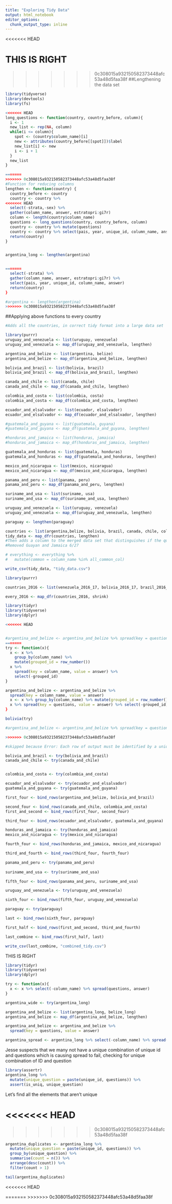 ```yaml
---
title: "Exploring Tidy Data"
output: html_notebook
editor_options: 
  chunk_output_type: inline
---
```


<<<<<<< HEAD


THIS IS RIGHT
=======
>>>>>>> 0c308015a932150582373448afc53a48d5faa38f
##Lengthening the data set
```r
library(tidyverse)
library(devtools)
library(fs)

<<<<<<< HEAD
long_questions <- function(country, country_before, column){
  i <- 1
  new_list <- rep(NA, column)
  while(i <= column){
    spot <- (country$column_name)[i]
    new <- attributes(country_before[[spot]])$label
    new_list[i] <- new
    i <- i + 1
  }
  new_list
}

=======
>>>>>>> 0c308015a932150582373448afc53a48d5faa38f
#Function for reducing columns
lengthen <- function(country) {
  country_before <- country
  country <- country %>%
<<<<<<< HEAD
  select(-strata,-sex) %>%
  gather(column_name, answer, estratopri:gi7r)
  column <- length(country$column_name)
  questions <- long_questions(country, country_before, column)
  country <- country %>% mutate(questions)
  country <- country %>% select(pais, year, unique_id, column_name, answer, questions)
  return(country)
}


argentina_long <- lengthen(argentina)


=======
  select(-strata) %>%
  gather(column_name, answer, estratopri:gi7r) %>%
  select(pais, year, unique_id, column_name, answer)
  return(country)
}

#argentina <- lengthen(argentina)
>>>>>>> 0c308015a932150582373448afc53a48d5faa38f
```



##Applying above functions to every country
```r
#Adds all the countries, in correct tidy format into a large data set

library(purrr)
uruguay_and_venezuela <- list(uruguay, venezuela)
uruguay_and_venezuela <- map_df(uruguay_and_venezuela, lengthen)

argentina_and_belize <- list(argentina, belize)
argentina_and_belize <- map_df(argentina_and_belize, lengthen)

bolivia_and_brazil <- list(bolivia, brazil)
bolivia_and_brazil <- map_df(bolivia_and_brazil, lengthen)

canada_and_chile <- list(canada, chile)
canada_and_chile <- map_df(canada_and_chile, lengthen)

colombia_and_costa <- list(colombia, costa)
colombia_and_costa <- map_df(colombia_and_costa, lengthen)

ecuador_and_elsalvador <- list(ecuador, elsalvador)
ecuador_and_elsalvador <- map_df(ecuador_and_elsalvador, lengthen)

#guatemala_and_guyana <- list(guatemala, guyana)
#guatemala_and_guyana <- map_df(guatemala_and_guyana, lengthen)

#honduras_and_jamaica <- list(honduras, jamaica)
#honduras_and_jamaica <- map_df(honduras_and_jamaica, lengthen)

guatemala_and_honduras <- list(guatemala, honduras)
guatemala_and_honduras <- map_df(guatemala_and_honduras, lengthen)

mexico_and_nicaragua <- list(mexico, nicaragua)
mexico_and_nicaragua <- map_df(mexico_and_nicaragua, lengthen)

panama_and_peru <- list(panama, peru)
panama_and_peru <- map_df(panama_and_peru, lengthen)

suriname_and_usa <- list(suriname, usa)
suriname_and_usa <- map_df(suriname_and_usa, lengthen)

uruguay_and_venezuela <- list(uruguay, venezuela)
uruguay_and_venezuela <- map_df(uruguay_and_venezuela, lengthen)

paraguay <- lengthen(paraguay)

countries <- list(argentina,belize, bolivia, brazil, canada, chile, colombia, costa, ecuador, elsalvador, guatemala, honduras, mexico, nicaragua, panama, peru, suriname, usa, uruguay, venezuela)
tidy_data <- map_dfr(countries, lengthen)
#Then adds a column to the merged data set that distinguishes if the question is universal or not
#Removed Guayan and Jamaica 6/27

# everything <- everything %>%
#   mutate(common = column_name %in% all_common_col)
```

```r
write_csv(tidy_data, "tidy_data.csv")
```


```r
library(purrr)

countries_2016 <- list(venezuela_2016_17, bolivia_2016_17, brazil_2016_17, canada_2016_17, chile_2016_17, colombia_2016_17,costa_2016_17, ecuador_2016_17, elsalvador_2016_17, guatemala_2016_17, guyana_2016_17, honduras_2016_17, jamaica_2016_17, mexico_2016_17, nicaragua_2016_17, panama_2016_17, paraguay_2016_17, peru_2016_17, usa_2016_17, uruguay_2016_17)

every_2016 <- map_dfr(countries_2016, shrink)
```

```r
library(tidyr)
library(tidyverse)
library(dplyr)

<<<<<<< HEAD


#argentina_and_belize <- argentina_and_belize %>% spread(key = questions, value = answer)
=======
try <- function(x){
  x <- x %>% 
    group_by(column_name) %>%
    mutate(grouped_id = row_number())
  x %>%
    spread(key = column_name, value = answer) %>%
    select(-grouped_id)
}

argentina_and_belize <- argentina_and_belize %>%
  spread(key = column_name, value = answer)
  x <- x %>% group_by(column_name) %>% mutate(grouped_id = row_number())
  x %>% spread(key = questions, value = answer) %>% select(-grouped_id)
}

bolivia(try)

#argentina_and_belize <- argentina_and_belize %>% spread(key = questions, value = answer)

>>>>>>> 0c308015a932150582373448afc53a48d5faa38f

#skipped because Error: Each row of output must be identified by a unique combination of keys

bolivia_and_brazil <- try(bolivia_and_brazil)
canada_and_chile <- try(canada_and_chile)


colombia_and_costa <- try(colombia_and_costa)

ecuador_and_elsalvador <- try(ecuador_and_elsalvador)
guatemala_and_guyana <- try(guatemala_and_guyana)

first_four <- bind_rows(argentina_and_belize, bolivia_and_brazil)

second_four <- bind_rows(canada_and_chile, colombia_and_costa)
first_and_second <- bind_rows(first_four, second_four)

third_four <- bind_rows(ecuador_and_elsalvador, guatemala_and_guyana)

honduras_and_jamaica <- try(honduras_and_jamaica)
mexico_and_nicaragua <- try(mexico_and_nicaragua)

fourth_four <- bind_rows(honduras_and_jamaica, mexico_and_nicaragua)

third_and_fourth <- bind_rows(third_four, fourth_four)

panama_and_peru <- try(panama_and_peru)
 
suriname_and_usa <- try(suriname_and_usa)

fifth_four <- bind_rows(panama_and_peru, suriname_and_usa)

uruguay_and_venezuela <- try(uruguay_and_venezuela)

sixth_four <- bind_rows(fifth_four, uruguay_and_venezuela)

paraguay <- try(paraguay)

last <- bind_rows(sixth_four, paraguay)

first_half <- bind_rows(first_and_second, third_and_fourth)

last_combine <- bind_rows(first_half, last)

write_csv(last_combine, "combined_tidy.csv")
```
THIS IS RIGHT
```r
library(tidyr)
library(tidyverse)
library(dplyr)

try <- function(x){
  x <- x %>% select(-column_name) %>% spread(questions, answer)
}

argentina_wide <- try(argentina_long)
```

```r
argentina_and_belize <- list(argentina_long, belize_long)
argentina_and_belize <- map_df(argentina_and_belize, lengthen)

argentina_and_belize <- argentina_and_belize %>%
  spread(key = questions, value = answer)
```

```r
argentina_spread <- argentina_long %>% select(-column_name) %>% spread(questions, answer)
```
Jesse suspects that we many not have a unique combination of unique id and questions which is causing spread to fail, checking for unique combination of ID and question
```r
library(assertr)
argentina_long %>% 
  mutate(unique_question = paste(unique_id, questions)) %>%
  assert(is_uniq, unique_question)
```


Let's find all the elements that aren't unique

<<<<<<< HEAD
=======

>>>>>>> 0c308015a932150582373448afc53a48d5faa38f
```r
argentina_duplicates <- argentina_long %>% 
  mutate(unique_question = paste(unique_id, questions)) %>%
  group_by(unique_question) %>%
  summarise(count = n()) %>%
  arrange(desc(count)) %>%
  filter(count > 1)

tail(argentina_duplicates)
```
<<<<<<< HEAD





=======
>>>>>>> 0c308015a932150582373448afc53a48d5faa38f
